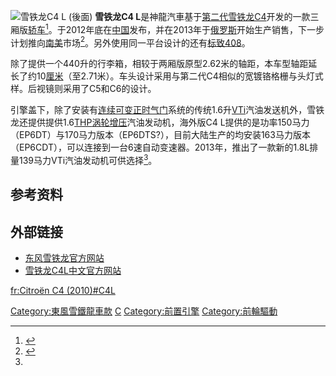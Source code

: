 {{Infobox Automobile
| image          = [[File:2015_Dongfeng-Citroën_C4L,_front_8.4.18.jpg|300px]]
| name           = 雪铁龙C4L
| assembly       = {{CHN}}[[湖北省|湖北省]][[武漢經濟技術開發區|武漢經濟技術開發區]]<ref>{{cite web|url=http://www.zqzd.com/ProductCategory/Detail/P5153953|publisher=專汽之都|date=2013-12-24|title=东风雪铁龙牌DC7163LYDA型轿车}}</ref>
| manufacturer   = [[神龙汽车有限公司|神龙汽车有限公司]]
| parent_company = [[标致雪铁龙集团|标致雪铁龙集团]]
| production     = 2012年至今
| predecessor    = [[雪铁龙凯旋|雪铁龙凯旋]]
| successor      = <!--下一代車型-->
| class          = [[緊湊型轎車|緊湊型轎車]]
| layout         = [[前置前驅|前置前驅]]
| platform       = [[标致雪铁龙PF2平台|标致雪铁龙PF2平台]]
| body_style     = 4门 [[轿车|轿车]]
| engine         = 115马力1.6升 [[VTi|VTi]] [[汽油发动机|汽油发动机]]<br />139马力1.8升 [[VTi|VTi]] [[汽油发动机|汽油发动机]]<br />163马力1.6 [[THP|THP]] [[涡轮增压|涡轮增压]][[汽油发动机|汽油发动机]]<br />150马力1.6 [[THP|THP]] [[涡轮增压|涡轮增压]][[汽油发动机|汽油发动机]]（中国版未采用）<br />170马力1.6 [[THP|THP]] [[涡轮增压|涡轮增压]][[汽油发动机|汽油发动机]]（中国版未采用）
| transmission   = 5速手动<br />6速[[半自動變速器|手自一体]]
| wheelbase      = 2710mm
| length         = 4620mm
| width          = 1780mm
| height         = 1498mm
| weight         = 1372[[公斤|公斤]]至1435公斤（自动）
| ftrack         = 1525mm
| rtrack         = 1520mm
| fuel_economy   = <!--燃油經濟性-->
| fuel_capacity  = 60[[升|升]]
| related        = [[雪铁龙凯旋|雪铁龙凯旋]]<br />[[标致408|标致408]]
| similar        = 
| designer       = <!--設計者-->
}}
[[File:Citroën_C4L_02_China_2013-03-02.jpg|雪铁龙C4 L (後面)]]
'''雪铁龙C4 L'''是神龍汽車基于[[雪铁龙C4#第二代(2010–至今)|第二代雪铁龙C4]]开发的一款三厢版[[轿车|轿车]]<ref>{{cite web |url=http://www.quattroruote.it/notizie/auto-novita/citroen-c-elysee-e-c4-l-due-modelli-per-i-mercati-emergenti |title=Citroën C4 L (sedan) |language=it |publisher=Quattroruote.it |date= |accessdate=2012-07-07 |deadurl=yes |archiveurl=https://web.archive.org/web/20130508111616/http://www.quattroruote.it/notizie/auto-novita/citroen-c-elysee-e-c4-l-due-modelli-per-i-mercati-emergenti |archivedate=2013-05-08 }}</ref>。于2012年底在[[中国|中国]]发布，并在2013年于[[俄罗斯|俄罗斯]]开始生产销售，下一步计划推向[[南美|南美]]市场<ref name=latimA>{{cite web|url=http://www.worldcarfans.com/113042356888/2013-citroen-c4-sedan-to-arrive-in-latin-america|title=2013 Citroen C4 Sedan to arrive in Latin America}}</ref>。另外使用同一平台设计的还有[[标致408|标致408]]。

除了提供一个440升的行李箱，相较于两厢版原型2.62米的轴距，本车型轴距延长了约10[[厘米|厘米]]（至2.71米）。车头设计采用与第二代C4相似的宽镀铬格栅与头灯式样。后视镜则采用了C5和C6的设计。

引擎盖下，除了安装有[[连续可变正时气门|连续可变正时气门]]系统的传统1.6升[[VTi|VTi]]汽油发送机外，雪铁龙还提供提供1.6[[THP|THP]][[涡轮增压|涡轮增压]]汽油发动机，海外版C4 L提供的是功率150马力（EP6DT）与170马力版本（EP6DTS?），目前大陆生产的均安装163马力版本（EP6CDT），可以连接到一台6速自动变速器。2013年，推出了一款新的1.8L排量139马力VTi汽油发动机可供选择<ref name=latimA/>。

== 参考资料 ==
{{Reflist}}

==外部链接==
*[https://web.archive.org/web/20130913111740/http://www.dongfeng-citroen.com.cn/citroen/index.shtml 东风雪铁龙官方网站]
*[https://web.archive.org/web/20130807083025/http://www.dongfeng-citroen.com.cn/citroen/cx/xc/c4l/index.shtml 雪铁龙C4L中文官方网站]

{{Citroën}}

[[Category:東風雪鐵龍車款|Category:東風雪鐵龍車款]]
[[Category:緊湊型轎車|C]]
[[Category:前置引擎|Category:前置引擎]]
[[Category:前輪驅動|Category:前輪驅動]]

[[fr:Citroën_C4_(2010)#C4L|fr:Citroën C4 (2010)#C4L]]